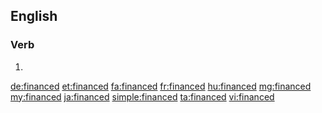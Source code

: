 ==English==

===Verb===
{{head|en|verb form}}

# {{en-past of|finance}}

[[de:financed]]
[[et:financed]]
[[fa:financed]]
[[fr:financed]]
[[hu:financed]]
[[mg:financed]]
[[my:financed]]
[[ja:financed]]
[[simple:financed]]
[[ta:financed]]
[[vi:financed]]